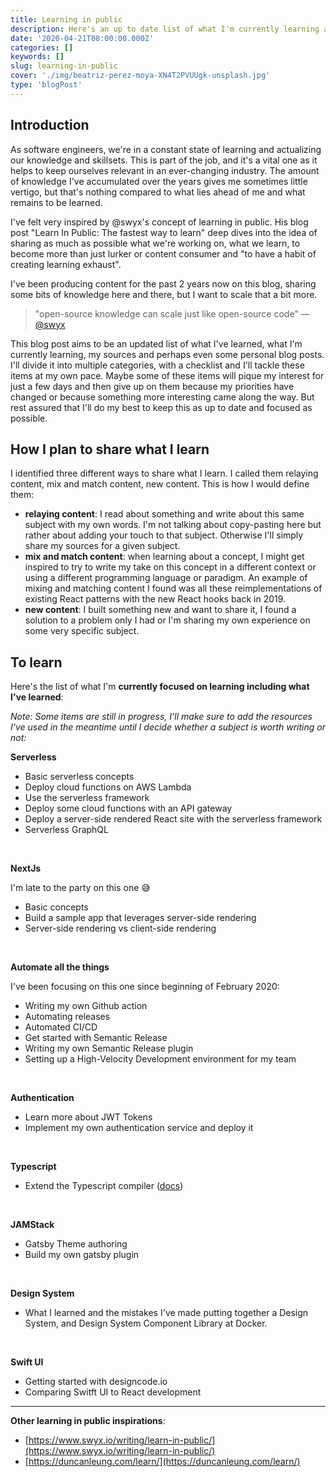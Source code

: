 ```yaml
---
title: Learning in public
description: Here's an up to date list of what I'm currently learning and what I plan to learn.
date: '2020-04-21T08:00:00.000Z'
categories: []
keywords: []
slug: learning-in-public
cover: './img/beatriz-perez-moya-XN4T2PVUUgk-unsplash.jpg'
type: 'blogPost'
---
```


## Introduction

As software engineers, we're in a constant state of learning and actualizing our knowledge and skillsets. This is part of the job, and it's a vital one as it helps to keep ourselves relevant in an ever-changing industry.
The amount of knowledge I've accumulated over the years gives me sometimes little vertigo, but that's nothing compared to what lies ahead of me and what remains to be learned.

I've felt very inspired by @swyx's concept of learning in public. His blog post "Learn In Public: The fastest way to learn" deep dives into the idea of sharing as much as possible what we're working on, what we learn, to become more than just lurker or content consumer and "to have a habit of creating learning exhaust".

I've been producing content for the past 2 years now on this blog, sharing some bits of knowledge here and there, but I want to scale that a bit more.

>  "open-source knowledge can scale just like open-source code"
    — [@swyx](https://twitter.com/swyx/status/1247558714103496705)

This blog post aims to be an updated list of what I've learned, what I'm currently learning, my sources and perhaps even some personal blog posts.
I'll divide it into multiple categories, with a checklist and I'll tackle these items at my own pace. Maybe some of these items will pique my interest for just a few days and then give up on them because my priorities have changed or because something more interesting came along the way. But rest assured that I'll do my best to keep this as up to date and focused as possible.

## How I plan to share what I learn

I identified three different ways to share what I learn. I called them relaying content, mix and match content, new content. This is how I would define them:

- **relaying content**: I read about something and write about this same subject with my own words. I'm not talking about copy-pasting here but rather about adding your touch to that subject. Otherwise I'll simply share my sources for a given subject. 
- **mix and match content**: when learning about a concept, I might get inspired to try to write my take on this concept in a different context or using a different programming language or paradigm. An example of mixing and matching content I found was all these reimplementations of existing React patterns with the new React hooks back in 2019.
- **new content**: I built something new and want to share it, I found a solution to a problem only I had or I'm sharing my own experience on some very specific subject.


## To learn

Here's the list of what I'm **currently focused on learning including what I've learned**:

*Note: Some items are still in progress, I'll make sure to add the resources I've used in the meantime until I decide whether a subject is worth writing or not:*

**Serverless**
- Basic serverless concepts <Pill color="#34C559" text="Done"/>
- Deploy cloud functions on AWS Lambda <Pill color="#34C559" text="Done"/>
- Use the serverless framework <Pill color="#FF9502" text="In Progress"/>
- Deploy some cloud functions with an API gateway <Pill color="#FF9502" text="In Progress"/>
- Deploy a server-side rendered React site with the serverless framework
- Serverless GraphQL

<br/>

**NextJs**

I'm late to the party on this one 😅

- Basic concepts <Pill color="#34C559" text="Done"/>
- Build a sample app that leverages server-side rendering
- Server-side rendering vs client-side rendering

<br/>

**Automate all the things**

I've been focusing on this one since beginning of February 2020:

- Writing my own Github action <Pill color="#34C559" text="Done"/>
- Automating releases <Pill color="#34C559" text="Done"/>
- Automated CI/CD <Pill color="#34C559" text="Done"/>
- Get started with Semantic Release <Pill color="#34C559" text="Done"/>
- Writing my own Semantic Release plugin <Pill color="#FF9502" text="In Progress"/>
- Setting up a High-Velocity Development environment for my team <Pill color="#FF9502" text="In Progress"/>

<br/>

**Authentication**
- Learn more about JWT Tokens
- Implement my own authentication service and deploy it

<br/>

**Typescript**
- Extend the Typescript compiler ([docs](https://github.com/microsoft/TypeScript/wiki/Using-the-Compiler-API))

<br/>

**JAMStack**
- Gatsby Theme authoring <Pill color="#34C559" text="Done"/>
- Build my own gatsby plugin

<br/>

**Design System**
- What I learned and the mistakes I've made putting together a Design System, and Design System Component Library at Docker.

<br/>

**Swift UI**
- Getting started with designcode.io
- Comparing Switft UI to React development

<hr/>

**Other learning in public inspirations**:

- [https://www.swyx.io/writing/learn-in-public/](https://www.swyx.io/writing/learn-in-public/)
- [https://duncanleung.com/learn/](https://duncanleung.com/learn/)